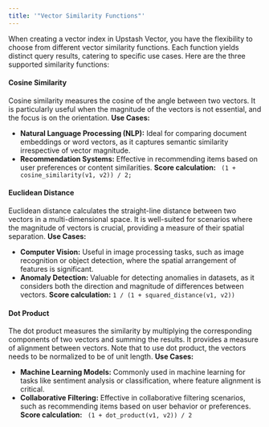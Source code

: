```yaml
---
title: '"Vector Similarity Functions"'
---
```

When creating a vector index in Upstash Vector, you have the flexibility to choose from different vector similarity functions.
Each function yields distinct query results, catering to specific use cases. Here are the three supported similarity functions:
#### Cosine Similarity
Cosine similarity measures the cosine of the angle between two vectors. It is particularly useful when the magnitude of the vectors is not essential, and the focus is on the orientation.
**Use Cases:**
- **Natural Language Processing (NLP):** Ideal for comparing document embeddings or word vectors, as it captures semantic similarity irrespective of vector magnitude.
- **Recommendation Systems:** Effective in recommending items based on user preferences or content similarities.
**Score calculation:**
` (1 + cosine_similarity(v1, v2)) / 2;`
#### Euclidean Distance
Euclidean distance calculates the straight-line distance between two vectors in a multi-dimensional space. It is well-suited for scenarios where the magnitude of vectors is crucial, providing a measure of their spatial separation.
**Use Cases:**
- **Computer Vision:** Useful in image processing tasks, such as image recognition or object detection, where the spatial arrangement of features is significant.
- **Anomaly Detection:** Valuable for detecting anomalies in datasets, as it considers both the direction and magnitude of differences between vectors.
**Score calculation:**
`1 / (1 + squared_distance(v1, v2))`
#### Dot Product
The dot product measures the similarity by multiplying the corresponding components of two vectors and summing the results. It provides a measure of alignment between vectors.
Note that to use dot product, the vectors needs to be normalized to be of unit length.
**Use Cases:**
- **Machine Learning Models:** Commonly used in machine learning for tasks like sentiment analysis or classification, where feature alignment is critical.
- **Collaborative Filtering:** Effective in collaborative filtering scenarios, such as recommending items based on user behavior or preferences.
**Score calculation:**
` (1 + dot_product(v1, v2)) / 2`